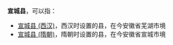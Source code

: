 '''宣城县'''，可以指：
*[[宣城县_(西汉)|宣城县 (西汉)]]，西汉时设置的县，在今安徽省芜湖市境
*[[宣城县_(隋朝)|宣城县 (隋朝)]]，隋朝时设置的县，在今安徽省宣城市境

{{Disambig|Cat=三字中国县名消歧义|X}}